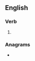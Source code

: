 ==English==

===Verb===
{{head|en|verb form}}

# {{en-third-person singular of|repine}}

===Anagrams===
* {{anagrams|en|en prise|erepsin|perines|spirene}}